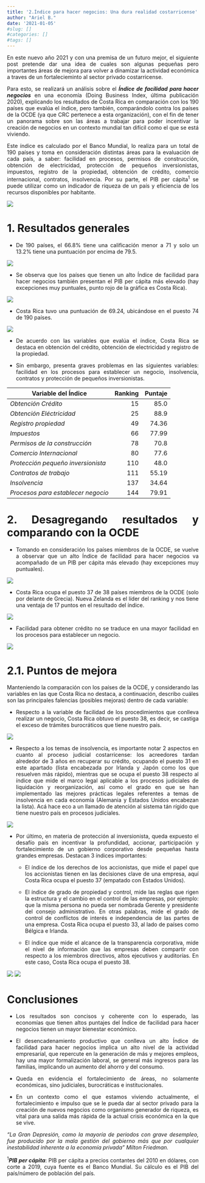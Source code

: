 ```yaml
---
title: '2.Índice para hacer negocios: Una dura realidad costarricense'
author: "Ariel B."
date: '2021-01-05'
#slug: []
#categories: []
#tags: []
---
```

<div style="text-align: justify">
En este nuevo año 2021 y con una premisa de un futuro mejor, el siguiente post pretende dar una idea de cuales son algunas pequeñas pero importantes áreas de mejora para volver a dinamizar la actividad económica a traves de un fortalecieminto al sector privado costarricense.

Para esto, se realizará un análisis sobre el ***Índice de facilidad para hacer negocios*** en una economía (Doing Business Index, última publicación 2020), explicando los resultados de Costa Rica en comparación con los 190 países que evalúa el índice, pero también, comparándolo contra los países de la OCDE (ya que CRC pertenece a esta organización), con el fin de tener un panorama sobre son las áreas a trabajar para poder incentivar la creación de negocios en un contexto mundial tan difícil como el que se está viviendo.

Este índice es calculado por el Banco Mundial, lo realiza para un total de 190 países y toma en consideración distintas áreas para la evaluación de cada país, a saber: facilidad en procesos, permisos de construcción, obtención de electricidad, protección de pequeños inversionistas, impuestos, registro de la propiedad, obtención de crédito, comercio internacional, contratos, insolvencia. Por su parte, el PIB per cápita^1^ se puede utilizar como un indicador de riqueza de un país y eficiencia de los recursos disponibles por habitante.

![](TOP_20.png)

# **1. Resultados generales**

- De 190 países, el 66.8% tiene una calificación menor a 71 y solo un 13.2% tiene una puntuación por encima de 79.5.

![](HISTOGRAMA_IDB.png)

- Se observa que los países que tienen un alto Índice de facilidad para hacer negocios también presentan el PIB per cápita más elevado (hay excepciones muy puntuales, punto rojo de la gráfica es Costa Rica).

![](DB_PIB_TOTAL.png)

- Costa Rica tuvo una puntuación de 69.24, ubicándose en el puesto 74 de 190 países. 

![](VECINOS_CRC.png)

- De acuerdo con las variables que evalúa el índice, Costa Rica se  destaca en obtención del crédito, obtención de electricidad y registro de la propiedad.

- Sin embargo, presenta graves problemas en las siguientes variables: facilidad en los procesos para establecer un negocio, insolvencia, contratos y protección de pequeños inversionistas.

**Variable del Índice** | **Ranking** | **Puntaje** |
----|----:|----:|
  *Obtención Crédito*|15|85.0
  *Obtención Eléctricidad*|25|88.9
  *Registro propiedad*|49|74.36
  *Impuestos*|66|77.99
  *Permisos de la construcción*|78|70.8
  *Comercio Internacional*|80|77.6
  *Protección pequeño inversionista*|110|48.0
  *Contratos de trabajo*|111|55.19
  *Insolvencia*|137|34.64
  *Procesos para establecer negocio *|144|79.91

# **2. Desagregando resultados y comparando con la OCDE**

- Tomando en consideración los países miembros de la OCDE, se vuelve a observar que un alto Índice de facilidad para hacer negocios va acompañado de un PIB per cápita más elevado (hay excepciones muy puntuales).

![](CRC_OCDE_PIB.png)

- Costa Rica ocupa el puesto 37 de 38 países miembros de la OCDE (solo por delante de Grecia). Nueva Zelanda es el líder del ranking y nos tiene una ventaja de 17 puntos en el resultado del índice.

![](RANKING_OCDE.png)

- Facilidad para obtener crédito no se traduce en una mayor facilidad en los procesos para establecer un negocio. 

![](RANKING_OCDE_VARIABLE.png)

# **2.1. Puntos de mejora**

Manteniendo la comparación con los países de la OCDE, y considerando las variables en las que Costa Rica no destaca, a continuación, describo cuáles son las principales falencias (posibles mejoras) dentro de cada variable:

- Respecto a la variable de facilidad de los procedimientos que conlleva realizar un negocio, Costa Rica obtuvo el puesto 38, es decir, se castiga el exceso de trámites burocráticos que tiene nuestro país.

![](PROCEDIMENTOS_OCDE.png)

- Respecto a los temas de insolvencia, es importante notar 2 aspectos en cuanto al proceso judicial costarricense: los acreedores tardan alrededor de 3 años en recuperar su crédito, ocupando el puesto 31 en este apartado (lista encabezada por Irlanda y Japón como los que resuelven más rápido), mientras que se ocupa el puesto 38 respecto al índice que mide el marco legal aplicable a los procesos judiciales de liquidación y reorganización, así como el grado en que se han implementado las mejores prácticas legales referentes a temas de insolvencia en cada economía (Alemania y Estados Unidos encabezan la lista). Acá hace eco a un llamado de atención al sistema tán rígido que tiene nuestro país en procesos judiciales.

![](LEGAL_OCDE.png)

- Por último, en materia de protección al inversionista, queda expuesto el desafío país en incentivar la profundidad, accionar, participación y fortalecimiento de un gobierno corporativo desde pequeñas hasta grandes empresas. Destacan 3 índices importantes:

   - El índice de los derechos de los accionistas, que mide el papel que los accionistas tienen en las decisiones clave de una empresa, aquí Costa Rica ocupa el puesto 37 (empatado con Estados Unidos).

   - El índice de grado de propiedad y control, mide las reglas que rigen la estructura y el cambio en el control de las empresas, por ejemplo: que la misma persona no pueda ser nombrada Gerente y presidente del consejo administrativo. En otras palabras, mide el grado de control de conflictos de interés e independencia de las partes de una empresa. Costa Rica ocupa el puesto 33, al lado de países como Bélgica e Irlanda.  

   - El índice que mide el alcance de la transparencia corporativa, mide el nivel de información que las empresas deben compartir con respecto a los miembros directivos, altos ejecutivos y auditorías. En este caso, Costa Rica ocupa el puesto 38.

![](INVERSIONISTA_OCDE_1.png)
![](INVERSIONISTA_OCDE_2.png)

# **Conclusiones**

- Los resultados son concisos y coherente con lo esperado, las economías que tienen altos puntajes del Índice de facilidad para hacer negocios tienen un mayor bienestar económico. 

- El desencadenamiento productivo que conlleva un alto Índice de facilidad para hacer negocios implica un alto nivel de la actividad empresarial, que repercute en la generación de más y mejores empleos, hay una mayor formalización laboral, se general más ingresos para las familias, implicando un aumento del ahorro y del consumo.

- Queda en evidencia el fortalecimiento de áreas, no solamente económicas, sino judiciales, burocráticas e institucionales.

- En un contexto como el que estamos viviendo actualmente, el fortalecimiento e impulso que se le pueda dar al sector privado para la creación de nuevos negocios como organismo generador de riqueza, es vital para una salida más rápida de la actual crisis económica en la que se vive.

*“La Gran Depresión, como la mayoría de periodos con grave desempleo, fue* *producido por la mala gestión del gobierno más que por cualquier* *inestabilidad inherente a la economía privada”* 
*Milton Friedman.*

^1^***PIB per cápita***: PIB per cápita a precios contantes del 2010 en dólares, con corte a 2019, cuya fuente es el Banco Mundial. Su cálculo es el PIB del país/número de población del país.

<div/>